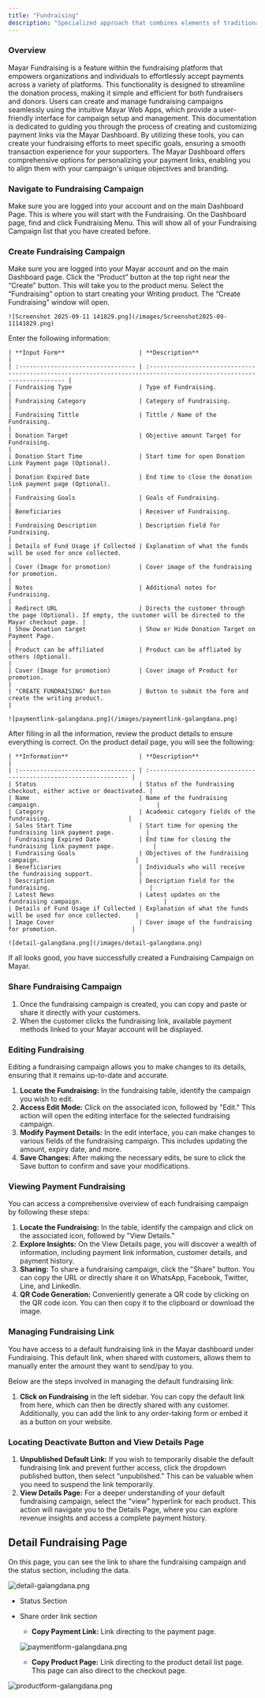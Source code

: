 ```yaml
---
title: "Fundraising"
description: "Specialized approach that combines elements of traditional product sales with fundraising efforts. Try it now!"
---
```


### Overview

Mayar Fundraising is a feature within the fundraising platform that empowers organizations and individuals to effortlessly accept payments across a variety of platforms. This functionality is designed to streamline the donation process, making it simple and efficient for both fundraisers and donors. Users can create and manage fundraising campaigns seamlessly using the intuitive Mayar Web Apps, which provide a user-friendly interface for campaign setup and management. This documentation is dedicated to guiding you through the process of creating and customizing payment links via the Mayar Dashboard. By utilizing these tools, you can create your fundraising efforts to meet specific goals, ensuring a smooth transaction experience for your supporters. The Mayar Dashboard offers comprehensive options for personalizing your payment links, enabling you to align them with your campaign's unique objectives and branding.

### Navigate to Fundraising Campaign 

<Steps>
  <Step title="Log in to your Mayar Dashboard">
    Make sure you are logged into your account and on the main Dashboard Page. This is where you will start with the Fundraising.
  </Step>
  <Step title="From the Sidebar menu, click on Fundraising">
    On the Dashboard page, find and click Fundraising Menu. This will show all of your Fundraising Campaign list that you have created before.
  </Step>
</Steps>

### Create Fundraising Campaign

<Steps>
  <Step title="Go to Dashboard">
    Make sure you are logged into your Mayar account and on the main Dashboard page.
  </Step>
  <Step title="Access the Product Menu">
    Click the “Product” button at the top right near the “Create” button. This will take you to the product menu.
  </Step>
  <Step title="Choose Product Type">
    Select the “Fundraising” option to start creating your Writing product. The “Create Fundraising” window will open.

    ![Screenshot 2025-09-11 141829.png](/images/Screenshot2025-09-11141829.png)
  </Step>
  <Step title="Fill in Product Details">
    Enter the following information:

    | **Input Form**                     | **Description**                                                                                                       |
    | :--------------------------------- | :-------------------------------------------------------------------------------------------------------------------- |
    | Fundraising Type                   | Type of Fundraising.                                                                                                  |
    | Fundraising Category               | Category of Fundraising.                                                                                              |
    | Fundraising Tittle                 | Tittle / Name of the Fundraising.                                                                                     |
    | Donation Target                    | Objective amount Target for Fundraising.                                                                              |
    | Donation Start Time                | Start time for open Donation Link Payment page (Optional).                                                            |
    | Donation Expired Date              | End time to close the donation link payment page (Optional).                                                          |
    | Fundraising Goals                  | Goals of Fundraising.                                                                                                 |
    | Beneficiaries                      | Receiver of Fundraising.                                                                                              |
    | Fundraising Description            | Description field for Fundraising.                                                                                    |
    | Details of Fund Usage if Collected | Explanation of what the funds will be used for once collected.                                                        |
    | Cover (Image for promotion)        | Cover image of the fundraising for promotion.                                                                         |
    | Notes                              | Additional notes for Fundraising.                                                                                     |
    | Redirect URL                       | Directs the customer through the page (Optional). If empty, the customer will be directed to the Mayar checkout page. |
    | Show Donation target               | Show or Hide Donation Target on Payment Page.                                                                         |
    | Product can be affiliated          | Product can be affliated by others (Optional).                                                                        |
    | Cover (Image for promotion)        | Cover image of Product for promotion.                                                                                 |
    | "CREATE FUNDRAISING" Button        | Button to submit the form and create the writing product.                                                             |

    ![paymentlink-galangdana.png](/images/paymentlink-galangdana.png)
  </Step>
  <Step title="Review and Finish">
    After filling in all the information, review the product details to ensure everything is correct. On the product detail page, you will see the following:

    | **Information**                    | **Description**                                                   |
    | :--------------------------------- | :---------------------------------------------------------------- |
    | Status                             | Status of the fundraising checkout, either active or deactivated. |
    | Name                               | Name of the fundraising campaign.                                 |
    | Category                           | Academic category fields of the fundraising.                      |
    | Sales Start Time                   | Start time for opening the fundraising link payment page.         |
    | Fundraising Expired Date           | End time for closing the fundraising link payment page.           |
    | Fundraising Goals                  | Objectives of the fundraising campaign.                           |
    | Beneficiaries                      | Individuals who will receive the fundraising support.             |
    | Description                        | Description field for the fundraising.                            |
    | Latest News                        | Latest updates on the fundraising campaign.                       |
    | Details of Fund Usage if Collected | Explanation of what the funds will be used for once collected.    |
    | Image Cover                        | Cover image of the fundraising for promotion.                     |

    ![detail-galangdana.png](/images/detail-galangdana.png)
  </Step>
</Steps>

If all looks good, you have successfully created a Fundraising Campaign on Mayar.

### Share Fundraising Campaign

1. Once the fundraising campaign is created, you can copy and paste or share it directly with your customers.
2. When the customer clicks the fundraising link, available payment methods linked to your Mayar account will be displayed.

### Editing Fundraising

Editing a fundraising campaign allows you to make changes to its details, ensuring that it remains up-to-date and accurate.

1. **Locate the Fundraising:** In the fundraising table, identify the campaign you wish to edit.
2. **Access Edit Mode:** Click on the associated icon, followed by "Edit." This action will open the editing interface for the selected fundraising campaign.
3. **Modify Payment Details:** In the edit interface, you can make changes to various fields of the fundraising campaign. This includes updating the amount, expiry date, and more.
4. **Save Changes:** After making the necessary edits, be sure to click the Save button to confirm and save your modifications.

### Viewing Payment Fundraising

You can access a comprehensive overview of each fundraising campaign by following these steps:

1. **Locate the Fundraising:** In the table, identify the campaign and click on the associated icon, followed by "View Details."
2. **Explore Insights:** On the View Details page, you will discover a wealth of information, including payment link information, customer details, and payment history.
3. **Sharing:** To share a fundraising campaign, click the "Share" button. You can copy the URL or directly share it on WhatsApp, Facebook, Twitter, Line, and LinkedIn.
4. **QR Code Generation:** Conveniently generate a QR code by clicking on the QR code icon. You can then copy it to the clipboard or download the image.

### Managing Fundraising Link

You have access to a default fundraising link in the Mayar dashboard under Fundraising. This default link, when shared with customers, allows them to manually enter the amount they want to send/pay to you.

Below are the steps involved in managing the default fundraising link:

1. **Click on Fundraising** in the left sidebar. You can copy the default link from here, which can then be directly shared with any customer. Additionally, you can add the link to any order-taking form or embed it as a button on your website.

### **Locating Deactivate Button and View Details Page**

1. **Unpublished Default Link:** If you wish to temporarily disable the default fundraising link and prevent further access, click the dropdown published button, then select “unpublished.” This can be valuable when you need to suspend the link temporarily.
2. **View Details Page:** For a deeper understanding of your default fundraising campaign, select the "view" hyperlink for each product. This action will navigate you to the Details Page, where you can explore revenue insights and access a complete payment history.

## Detail Fundraising Page

On this page, you can see the link to share the fundraising campaign and the status section, including the data.

![detail-galangdana.png](/images/detail-galangdana.png)

- Status Section


- Share order link section
  - **Copy Payment Link:** Link directing to the payment page.

  ![paymentform-galangdana.png](/images/paymentform-galangdana.png)
  - **Copy Product Page:** Link directing to the product detail list page. This page can also direct to the checkout page.

![productform-galangdana.png](/images/productform-galangdana.png)
